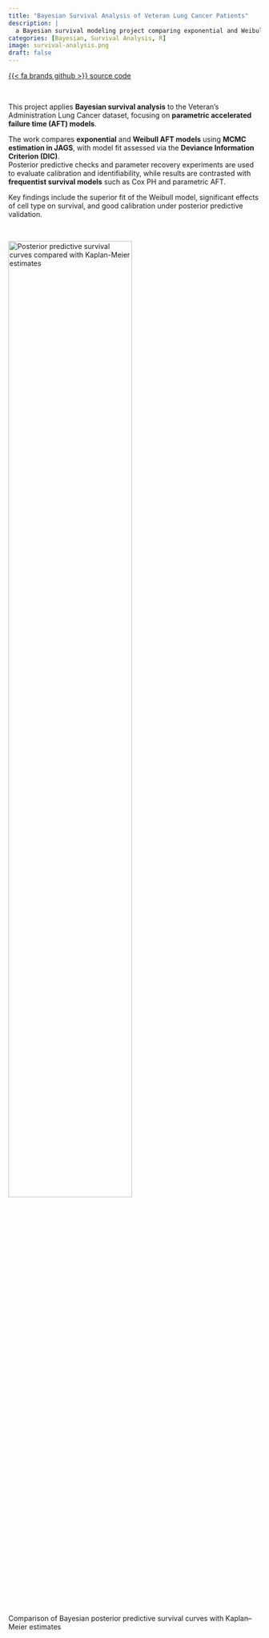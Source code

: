 ```yaml
---
title: "Bayesian Survival Analysis of Veteran Lung Cancer Patients"
description: |
  a Bayesian survival modeling project comparing exponential and Weibull AFT models on the Veteran’s Lung Cancer dataset
categories: [Bayesian, Survival Analysis, R]
image: survival-analysis.png
draft: false
---
```


[{{< fa brands github >}} source code](https://github.com/emanueleiacca/Bayesian-Survival-Analysis-of-Veteran-Lung-Cancer-Patients){.btn target=_blank}

<br>

This project applies **Bayesian survival analysis** to the Veteran’s Administration Lung Cancer dataset, focusing on **parametric accelerated failure time (AFT) models**.  

The work compares **exponential** and **Weibull AFT models** using **MCMC estimation in JAGS**, with model fit assessed via the **Deviance Information Criterion (DIC)**.  
Posterior predictive checks and parameter recovery experiments are used to evaluate calibration and identifiability, while results are contrasted with **frequentist survival models** such as Cox PH and parametric AFT.  

Key findings include the superior fit of the Weibull model, significant effects of cell type on survival, and good calibration under posterior predictive validation.  

<br>

<img class="img-styling" src="km-posterior-checks.png" alt="Posterior predictive survival curves compared with Kaplan-Meier estimates" width="70%">

::: {.gray-italic .center-text}
Comparison of Bayesian posterior predictive survival curves with Kaplan–Meier estimates
:::

